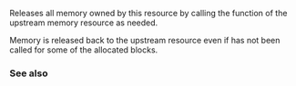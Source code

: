 {{cpp/memory/synchronized_pool_resource/title|release}}
{{cpp/memory/synchronized_pool_resource/navbar}}
{{dcl begin}}
{{dcl|since=c++17| 1=
void release();
}}
{{dcl end}}

Releases all memory owned by this resource by calling the {{tt|deallocate}} function of the upstream memory resource as needed.

Memory is released back to the upstream resource even if {{tt|deallocate}} has not been called for some of the allocated blocks.

=== See also ===
{{dsc begin}}
{{dsc inc|cpp/memory/memory_resource/dsc deallocate}}
{{dsc end}}

{{langlinks|es|ja|ru|zh}}